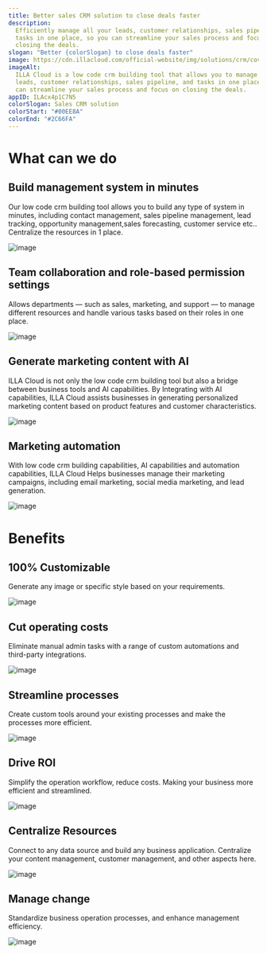```yaml
---
title: Better sales CRM solution to close deals faster
description:
  Efficiently manage all your leads, customer relationships, sales pipeline, and
  tasks in one place, so you can streamline your sales process and focus on
  closing the deals.
slogan: "Better {colorSlogan} to close deals faster"
image: https://cdn.illacloud.com/official-website/img/solutions/crm/cover.svg
imageAlt:
  ILLA Cloud is a low code crm building tool that allows you to manage all your
  leads, customer relationships, sales pipeline, and tasks in one place, so you
  can streamline your sales process and focus on closing the deals.
appID: ILAcx4p1C7N5
colorSlogan: Sales CRM solution
colorStart: "#00EE8A"
colorEnd: "#2C66FA"
---
```


# What can we do

## Build management system in minutes

Our low code crm building tool allows you to build any type of system in
minutes, including contact management, sales pipeline management, lead tracking,
opportunity management,sales forecasting, customer service etc.. Centralize the
resources in 1 place.

![image](https://cdn.illacloud.com/official-website/img/solutions/dashboard/design.svg)

## Team collaboration and role-based permission settings

Allows departments — such as sales, marketing, and support — to manage different
resources and handle various tasks based on their roles in one place.

![image](https://cdn.illacloud.com/official-website/img/solutions/crm/team.gif)

## Generate marketing content with AI

ILLA Cloud is not only the low code crm building tool but also a bridge between
business tools and AI capabilities. By Integrating with AI capabilities, ILLA
Cloud assists businesses in generating personalized marketing content based on
product features and customer characteristics.

![image](https://cdn.illacloud.com/official-website/img/solutions/crm/send.gif)

## Marketing automation

With low code crm building capabilities, AI capabilities and automation
capabilities, ILLA Cloud Helps businesses manage their marketing campaigns,
including email marketing, social media marketing, and lead generation.

![image](https://cdn.illacloud.com/official-website/img/solutions/crm/auto.gif)

# Benefits

## 100% Customizable

Generate any image or specific style based on your requirements.

![image](https://cdn.illacloud.com/official-website/img/solutions/custom.svg)

## Cut operating costs

Eliminate manual admin tasks with a range of custom automations and third-party
integrations.

![image](https://cdn.illacloud.com/official-website/img/solutions/cut-cost.svg)

## Streamline processes

Create custom tools around your existing processes and make the processes more
efficient.

![image](https://cdn.illacloud.com/official-website/img/solutions/process.svg)

## Drive ROI

Simplify the operation workflow, reduce costs. Making your business more
efficient and streamlined.

![image](https://cdn.illacloud.com/official-website/img/solutions/roi.svg)

## Centralize Resources

Connect to any data source and build any business application. Centralize your
content management, customer management, and other aspects here.

![image](https://cdn.illacloud.com/official-website/img/solutions/centralize.svg)

## Manage change

Standardize business operation processes, and enhance management efficiency.

![image](https://cdn.illacloud.com/official-website/img/solutions/change.svg)
